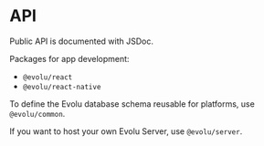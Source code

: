 # API

Public API is documented with JSDoc.

Packages for app development:

- `@evolu/react`
- `@evolu/react-native`

To define the Evolu database schema reusable for platforms, use `@evolu/common`.

If you want to host your own Evolu Server, use `@evolu/server`.
